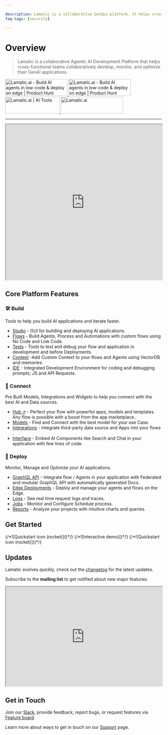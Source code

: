 ```yaml
---

description: Lamatic is a collaborative GenOps platform. It helps cross-functional product teams build and deploy GenAI faster and better.
faq-tags: [security]

---
```


# Overview

> Lamatic is a collaborative Agentic AI Development Platform that helps cross-functional teams collaboratively develop, monitor, and optimize their GenAI applications.

<a href="https://www.producthunt.com/posts/lamatic-ai?embed=true&utm_source=badge-top-post-badge&utm_medium=badge&utm_souce=badge-lamatic-ai" target="_blank">
  <img src="https://api.producthunt.com/widgets/embed-image/v1/top-post-badge.svg?post_id=574320&theme=light&period=daily" alt="Lamatic.ai - Build AI agents in low-code & deploy on edge | Product Hunt" width="200" height="54" />
</a>
<a href="https://www.producthunt.com/posts/lamatic-ai?embed=true&utm_source=badge-top-post-topic-badge&utm_medium=badge&utm_souce=badge-lamatic-ai" target="_blank">
  <img src="https://api.producthunt.com/widgets/embed-image/v1/top-post-topic-badge.svg?post_id=574320&theme=light&period=weekly&topic_id=237" alt="Lamatic.ai - Build AI agents in low-code & deploy on edge | Product Hunt" width="200" height="54" />
</a>
<a href="https://aitools.inc/tools/lamatic-ai?utm_source=embed-badge-lamatic-ai&utm_medium=embed&utm_campaign=embed-badge-featured" target="_blank">
  <img src="https://aitools.inc/tools/lamatic-ai/embeds/v1/featured-badge.svg?theme=light" alt="Lamatic.ai | AI Tools" width="175" height="54" />
</a>
<a href="https://aitoptools.com/tool/lamatic-ai/" target="_blank" title="Lamatic.ai">
  <img src="https://aitoptools.com/wp-content/uploads/2024/01/promote-embed.png" alt="Lamatic.ai" width="200" height="54" />
</a>

---

<iframe width="100%" height="500px" src="https://player.vimeo.com/video/1002445617?badge=0&amp;autopause=0&amp;player_id=0&amp;app_id=58479" title="Lamatic Genesis Release - 1.0.0" allow="accelerometer; autoplay; clipboard-write; encrypted-media; gyroscope; picture-in-picture; web-share" referrerPolicy="strict-origin-when-cross-origin" allowFullScreen></iframe>

## Core Platform Features

### 🛠️ Build
Tools to help you build AI applications and iterate faster.

- [Studio](/docs/studio) \- GUI for building and deploying AI applications.
- [Flows](/docs/flows) \- Build Agents, Process and Automations with custom flows using No Code and Low Code.
- [Tests](/docs/tests) \- Tools to test and debug your flow and application in development and before Deployments.
- [Context](/docs/context) \-Add Custom Context to your flows and Agents using VectorDB and memories.
- [IDE](/docs/ide) \- Integrated Development Environment for coding and debugging prompts, JS and API Requests.

### 🧩 Connect
Pre Built Models, Integrations and Widgets to help you connect with the best AI and Data sources.
- [Hub ↗](https://hub.lamatic.ai) \- Perfect your flow with powerful apps, models and templates. Any flow is possible with a boost from the app marketplace..
- [Models](/docs/models) \- Find and Connect with the best model for your use Case.
- [Integrations](/docs/integrations) \- Integrate third-party data source and Apps into your flows .
- [Interface](/docs/interface) \- Embed AI Components like Search and Chat in your application with few lines of code.

### 🚀 Deploy
Monitor, Manage and Optimize your AI applications.

- [GraphQL API](/docs/interface/graphql) \- Integrate flow / Agents in your applicaiton with Federated and modular GraphQL API with automatically generated Docs.
- [Edge Deployments](/docs/deployments) \- Deploy and manage your agents and flows on the Edge.
- [Logs](/docs/logs) \- See real time request logs and traces.
- [Jobs](/docs/jobs) \- Monitor and Configure Schedule process.
- [Reports](/docs/reports) \- Analyze your projects with intuitive charts and queries.


## Get Started

<Cards num={3}>
    <Card href="/docs/get-started" title="Quickstart" image arrow>
        {/*![Quickstart icon (rocket)]()*/}
    </Card>
    <Card href="/docs/demo" title="Demo" image arrow>
        {/*![Interactive demo]()*/}
    </Card>
    <Card href="/docs/templates" title="Templates" image arrow>
        {/*![Quickstart icon (rocket)]()*/}
    </Card>
</Cards>


## Updates

Lamatic evolves quickly, check out the [changelog](/changelog) for the latest updates.

Subscribe to the **mailing list** to get notified about new major features:

<iframe
    src="https://embeds.beehiiv.com/08c99e2f-17cc-4e8a-a982-203a69f674fa"
    data-test-id="beehiiv-embed"
    width="100%"
    height="320"
    scrolling="no"
    style={{ borderRadius: '4px', border: '2px solid #e5e7eb', margin: '0', backgroundColor: 'transparent' }}>
</iframe>

## Get in Touch

Join our [Slack](/slack), provide feedback, report bugs, or request features via [Feature board](https://product.lamatic.ai/).

Learn more about ways to get in touch on our [Support](https://support.lamatic.ai) page.

